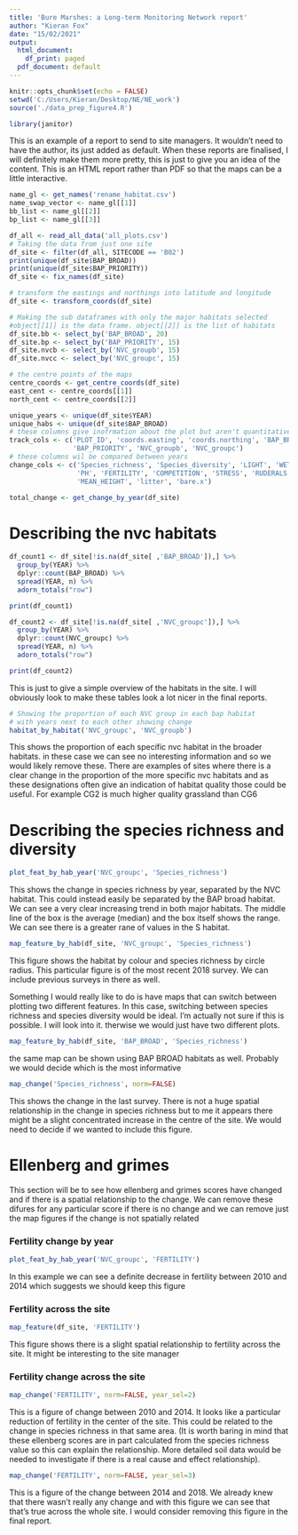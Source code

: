 ```yaml
---
title: 'Bure Marshes: a Long-term Monitoring Network report'
author: "Kieran Fox"
date: "15/02/2021"
output:
  html_document:
    df_print: paged
  pdf_document: default
---
```


```r
knitr::opts_chunk$set(echo = FALSE)
setwd('C:/Users/Kieran/Desktop/NE/NE_work')
source('./data_prep_figure4.R')

library(janitor)
```

This is an example of a report to send to site managers. It wouldn't need to have the author, its just added as default. When these reports are finalised, I will definitely make them more pretty, this is just to give you an idea of the content. This is an HTML report rather than PDF so that the maps can be a little interactive.

```r
name_gl <- get_names('rename_habitat.csv')
name_swap_vector <- name_gl[[1]]
bb_list <- name_gl[[2]]
bp_list <- name_gl[[3]]

df_all <- read_all_data('all_plots.csv')
# Taking the data from just one site
df_site <- filter(df_all, SITECODE == 'B02')
print(unique(df_site$BAP_BROAD))
print(unique(df_site$BAP_PRIORITY))
df_site <- fix_names(df_site)

# transform the eastings and northings into latitude and longitude
df_site <- transform_coords(df_site)

# Making the sub dataframes with only the major habitats selected
#object[[1]] is the data frame. object[[2]] is the list of habitats
df_site.bb <- select_by('BAP_BROAD', 20)
df_site.bp <- select_by('BAP_PRIORITY', 15)
df_site.nvcb <- select_by('NVC_groupb', 15)
df_site.nvcc <- select_by('NVC_groupc', 15)

# the centre points of the maps
centre_coords <- get_centre_coords(df_site)
east_cent <- centre_coords[[1]]
north_cent <- centre_coords[[2]]

unique_years <- unique(df_site$YEAR)
unique_habs <- unique(df_site$BAP_BROAD)
# these columns give inofrmation about the plot but aren't quantitatively comp
track_cols <- c('PLOT_ID', 'coords.easting', 'coords.northing', 'BAP_BROAD',
                'BAP_PRIORITY', 'NVC_groupb', 'NVC_groupc')
# these columns wil be compared between years
change_cols <- c('Species_richness', 'Species_diversity', 'LIGHT', 'WETNESS',
                 'PH', 'FERTILITY', 'COMPETITION', 'STRESS', 'RUDERALS',
                 'MEAN_HEIGHT', 'litter', 'bare.x')

total_change <- get_change_by_year(df_site)
```

# Describing the nvc habitats

```r

df_count1 <- df_site[!is.na(df_site[ ,'BAP_BROAD']),] %>%
  group_by(YEAR) %>%
  dplyr::count(BAP_BROAD) %>%
  spread(YEAR, n) %>%
  adorn_totals("row")

print(df_count1)

df_count2 <- df_site[!is.na(df_site[ ,'NVC_groupc']),] %>%
  group_by(YEAR) %>%
  dplyr::count(NVC_groupc) %>%
  spread(YEAR, n) %>%
  adorn_totals("row")

print(df_count2)
```

This is just to give a simple overview of the habitats in the site. I will obviously look to make these tables look a lot nicer in the final reports.

```r
# Showing the proportion of each NVC group in each bap habitat
# with years next to each other showing change
habitat_by_habitat('NVC_groupc', 'NVC_groupb')
```
This shows the proportion of each specific nvc habitat in the broader habitats. in these case we can see no interesting information and so we would likely remove these. There are examples of sites where there is a clear change in the proportion of the more specific nvc habitats and as these designations often give an indication of habitat quality those could be useful. For example CG2 is much higher quality grassland than CG6


# Describing the species richness and diversity

```r
plot_feat_by_hab_year('NVC_groupc', 'Species_richness')
```
This shows the change in species richness by year, separated by the NVC habitat. This could instead easily be separated by the BAP broad habitat. We can see a very clear increasing trend in both major habitats. The middle line of the box is the average (median) and the box itself shows the range. We can see there is a greater rane of values in the S habitat.


```r
map_feature_by_hab(df_site, 'NVC_groupc', 'Species_richness')
```

This figure shows the habitat by colour and species richness by circle radius. This particular figure is of the most recent 2018 survey. We can include previous surveys in there as well.

Something I would really like to do is have maps that can switch between plotting two different features. In this case, switching between species richness and species diversity would be ideal. I'm actually not sure if this is possible. I will look into it. therwise we would just have two different plots.

```r
map_feature_by_hab(df_site, 'BAP_BROAD', 'Species_richness')
```
the same map can be shown using BAP BROAD habitats as well. Probably we would decide which is the most informative

```r
map_change('Species_richness', norm=FALSE)
```
This shows the change in the last survey. There is not a huge spatial relationship in the change in species richness but to me it appears there might be a slight concentrated increase in the centre of the site. We would need to decide if we wanted to include this figure.

# Ellenberg and grimes

This section will be to see how ellenberg and grimes scores have changed and if there is a spatial relationship to the change. We can remove these difures for any particular score if there is no change and we can remove just the map figures if the change is not spatially related

### Fertility change by year
```r
plot_feat_by_hab_year('NVC_groupc', 'FERTILITY')
```

In this example we can see a definite decrease in fertility between 2010 and 2014 which suggests we should keep this figure

### Fertility across the site
```r
map_feature(df_site, 'FERTILITY')
```

This figure shows there is a slight spatial relationship to fertility across the site. It might be interesting to the site manager

### Fertility change across the site
```r
map_change('FERTILITY', norm=FALSE, year_sel=2)
```
This is a figure of change between 2010 and 2014. It looks like a particular reduction of fertility in the center of the site. This could be related to the change in species richness in that same area. (It is worth baring in mind that these ellenberg scores are in part calculated from the species richness value so this can explain the relationship. More detailed soil data would be needed to investigate if there is a real cause and effect relationship).

```r
map_change('FERTILITY', norm=FALSE, year_sel=3)
```

This is a figure of the change between 2014 and 2018. We already knew that there wasn't really any change and with this figure we can see that that's true across the whole site. I would consider removing this figure in the final report.

